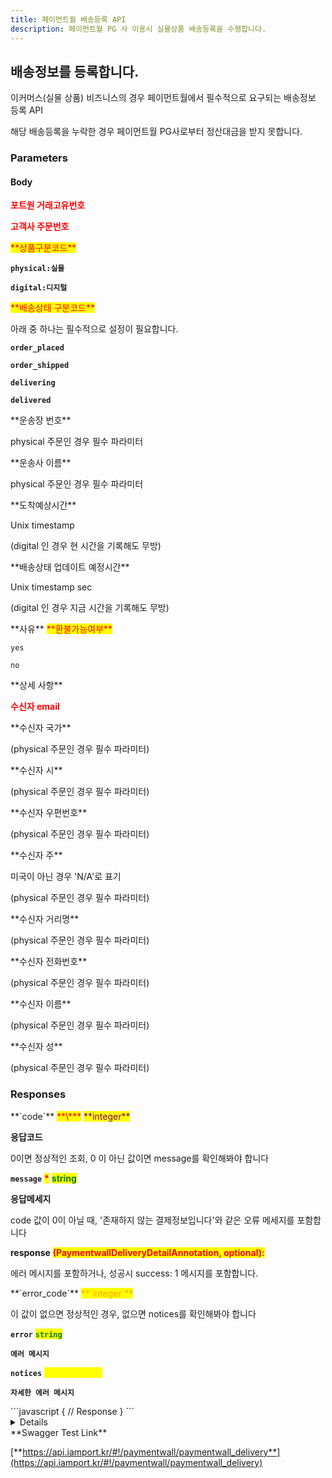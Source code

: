 ```yaml
---
title: 페이먼트월 배송등록 API
description: 페이먼트월 PG 사 이용시 실물상품 배송등록을 수행합니다.
---
```



## 배송정보를 등록합니다.

이커머스(실물 상품) 비즈니스의 경우 페이먼트월에서 필수적으로 요구되는 배송정보 등록 API

<Swagger method="post" path="/paymentwall/delivery" baseUrl="https://api.iamport.kr" summary="실물상품 배송정보를 등록합니다.">
<SwaggerDescription>
해당 배송등록을 누락한 경우 페이먼트월 PG사로부터 정산대금을 받지 못합니다.

</SwaggerDescription>

### Parameters

#### Body

<SwaggerParameter name="imp_uid" type="String" required="true">
<mark style="color:red;">

**포트원 거래고유번호**

</mark>

</SwaggerParameter>
<SwaggerParameter name="merchant_uid" type="String(40)" required="true">
<mark style="color:red;">

**고객사 주문번호**

</mark>

</SwaggerParameter>
<SwaggerParameter name="type" type="String(10)" required="true">
<mark style="color:red;">**상품구분코드**</mark>

**`physical:실물`**

**`digital:디지털`**

</SwaggerParameter>
<SwaggerParameter name="status" type="String(10)" required="true">
<mark style="color:red;">**배송상태 구분코드**</mark>

아래 중 하나는 필수적으로 설정이 필요합니다.

**`order_placed`**

**`order_shipped`**

**`delivering`**

**`delivered`**

</SwaggerParameter>
<SwaggerParameter name="carrier_tracking_id" type="String(64)">
**운송장 번호**

physical 주문인 경우 필수 파라미터

</SwaggerParameter>
<SwaggerParameter name="carrier_type" type="String(64)">
**운송사 이름**

physical 주문인 경우 필수 파라미터

</SwaggerParameter>
<SwaggerParameter name="estimated_delivery_datetime" type="integer">
**도착예상시간**

Unix timestamp

(digital 인 경우 현 시간을 기록해도 무방)

</SwaggerParameter>
<SwaggerParameter name="estimated_update_datetime" type="integer">
**배송상태 업데이트 예정시간**

Unix timestamp sec

(digital 인 경우 지금 시간을 기록해도 무방)

</SwaggerParameter>
<SwaggerParameter name="reason" type="String(64)">
**사유**

</SwaggerParameter>
<SwaggerParameter name="refundable" type="String" required="true">
<mark style="color:red;">**환불가능여부**</mark>

`yes`

`no`

</SwaggerParameter>
<SwaggerParameter name="details" type="String(400)">
**상세 사항**

</SwaggerParameter>
<SwaggerParameter name="shipping_address_email" type="String(50)" required="true">
<mark style="color:red;">

**수신자 email**

</mark>

</SwaggerParameter>
<SwaggerParameter name="shipping_address_country" type="String(40)">
**수신자 국가**

(physical 주문인 경우 필수 파라미터)

</SwaggerParameter>
<SwaggerParameter name="shipping_address_city" type="String(40)">
**수신자 시**

(physical 주문인 경우 필수 파라미터)

</SwaggerParameter>
<SwaggerParameter name="shipping_address_zip" type="String(40)">
**수신자 우편번호**

(physical 주문인 경우 필수 파라미터)

</SwaggerParameter>
<SwaggerParameter name="shipping_address_state" type="String(40)">
**수신자 주**

미국이 아닌 경우 'N/A'로 표기

(physical 주문인 경우 필수 파라미터)

</SwaggerParameter>
<SwaggerParameter name="shipping_address_street" type="String(40)">
**수신자 거리명**

(physical 주문인 경우 필수 파라미터)

</SwaggerParameter>
<SwaggerParameter name="shipping_address_phone" type="String(40)">
**수신자 전화번호**

(physical 주문인 경우 필수 파라미터)

</SwaggerParameter>
<SwaggerParameter name="shipping_address_firstname" type="String(40)">
**수신자 이름**

(physical 주문인 경우 필수 파라미터)

</SwaggerParameter>
<SwaggerParameter name="shipping_address_lastname" type="String(40)">
**수신자 성**

(physical 주문인 경우 필수 파라미터)

</SwaggerParameter>

### Responses

<SwaggerResponse status="200: OK" description="성공">
<Tabs>
<Tab title="PaymentwallDeliveryAnnotation">
**`code`** <mark style="color:red;">**\***</mark> <mark style="color:purple;">**integer**</mark>

**응답코드**

0이면 정상적인 조회, 0 이 아닌 값이면 message를 확인해봐야 합니다

**`message`** <mark style="color:red;">**\***</mark> <mark style="color:green;">**string**</mark>

**응답메세지**

code 값이 0이 아닐 때, '존재하지 않는 결제정보입니다'와 같은 오류 메세지를 포함합니다

**response** <mark style="color:red;">**(PaymentwallDeliveryDetailAnnotation, optional):**</mark>

에러 메시지를 포함하거나, 성공시 success: 1 메시지를 포함합니다.

</Tab>
</Tabs>

<Tabs>
<Tab title="PaymentwallDeliveryDetailAnnotation">
**`error_code`** <mark style="color:orange;">**`integer`**</mark>

이 값이 없으면 정상적인 경우, 없으면 notices를 확인해봐야 합니다

**`error`** <mark style="color:green;">**`string`**</mark>

**`에러 메시지`**

**`notices`** <mark style="color:yellow;background-color:yellow;">**`Array[string]`**</mark>

**`자세한 에러 메시지`**

</Tab>
</Tabs>

</SwaggerResponse>

<SwaggerResponse status="401: Unauthorized" description="인증 Token이 전달되지 않았거나 유효하지 않은 경우">
```javascript
{
  // Response
}
```

</SwaggerResponse>

</Swagger>

<Details>
<p slot="summary">Response Model Schema</p>

```json
{
  "code": 0,
  "message": "string",
  "response": {
    "error_code": 0,
    "error": "string",
    "notices": ["string"]
  }
}
```

</Details>

<Hint style="success">
**Swagger Test Link**

[**https://api.iamport.kr/#!/paymentwall/paymentwall_delivery**](https://api.iamport.kr/#!/paymentwall/paymentwall_delivery)

</Hint>
